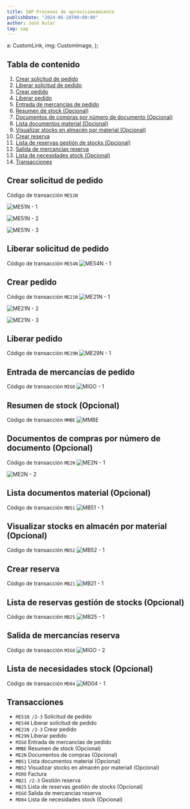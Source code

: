 ```yaml
---
title: SAP Procesos de aprovisionamiento
publishDate: "2024-06-28T00:00:00"
author: José Aular
tag: sap
---
```


  a: CustomLink,
  img: CustomImage,
};

## Tabla de contenido

1.  [Crear solicitud de pedido](/blog/sap-procesos-aprovisionamiento#crear-solicitud-de-pedido)
2.  [Liberar solicitud de pedido](/blog/sap-procesos-aprovisionamiento#liberar-solicitud-de-pedido)
3.  [Crear pedido](/blog/sap-procesos-aprovisionamiento#crear-pedido)
4.  [Liberar pedido](/blog/sap-procesos-aprovisionamiento#liberar-pedido)
5.  [Entrada de mercancías de pedido](/blog/sap-procesos-aprovisionamiento#entrada-de-mercancías-de-pedido)
6.  [Resumen de stock (Opcional)](/blog/sap-procesos-aprovisionamiento#resumen-de-stock-opcional)
7.  [Documentos de compras por número de documento (Opcional)](/blog/sap-procesos-aprovisionamiento#documentos-de-compras-por-número-de-documento-opcional)
8.  [Lista documentos material (Opcional)](/blog/sap-procesos-aprovisionamiento#lista-documentos-material-opcional)
9.  [Visualizar stocks en almacén por material (Opcional)](/blog/sap-procesos-aprovisionamiento#visualizar-stocks-en-almacén-por-material-opcional)
10. [Crear reserva](/blog/sap-procesos-aprovisionamiento#crear-reserva)
11. [Lista de reservas gestión de stocks (Opcional)](/blog/sap-procesos-aprovisionamiento#lista-de-reservas-gestión-de-stocks-opcional)
12. [Salida de mercancías reserva](/blog/sap-procesos-aprovisionamiento#salida-de-mercancías-reserva)
13. [Lista de necesidades stock (Opcional)](/blog/sap-procesos-aprovisionamiento#lista-de-necesidades-stock-opcional)
14. [Transacciones](/blog/sap-procesos-aprovisionamiento#transacciones)

## Crear solicitud de pedido

Código de transacción `ME51N`

![ME51N - 1](https://res.cloudinary.com/jaular/image/upload/v1719502815/blog/sap-procesos-aprovisionamiento/me51n-1_getmcd.png "ME51N - 1")

![ME51N - 2](https://res.cloudinary.com/jaular/image/upload/v1719502690/blog/sap-procesos-aprovisionamiento/me51n-2_zcmrm2.png "ME51N - 2")

![ME51N - 3](https://res.cloudinary.com/jaular/image/upload/v1719502824/blog/sap-procesos-aprovisionamiento/me51-3_r5ymfl.png "ME51N - 3")

## Liberar solicitud de pedido

Código de transacción `ME54N`
![ME54N - 1](https://res.cloudinary.com/jaular/image/upload/v1719503359/blog/sap-procesos-aprovisionamiento/me54n-1_oqzwex.png "ME54N - 1")

## Crear pedido

Código de transacción `ME21N`
![ME21N - 1](https://res.cloudinary.com/jaular/image/upload/v1719511372/blog/sap-procesos-aprovisionamiento/me21n-1_gabbu8.png "ME21N - 1")

![ME21N - 2](https://res.cloudinary.com/jaular/image/upload/v1719511372/blog/sap-procesos-aprovisionamiento/me21n-2_bur5yn.png "ME21N - 2")

![ME21N - 3](https://res.cloudinary.com/jaular/image/upload/v1719511373/blog/sap-procesos-aprovisionamiento/me21n-3_flv9yl.png "ME21N - 3")

## Liberar pedido

Código de transacción `ME29N`
![ME29N - 1](https://res.cloudinary.com/jaular/image/upload/v1719511730/blog/sap-procesos-aprovisionamiento/me29n-1_y8xmuq.png "ME29N - 1")

## Entrada de mercancías de pedido

Código de transacción `MIGO`
![MIGO - 1](https://res.cloudinary.com/jaular/image/upload/v1719513010/blog/sap-procesos-aprovisionamiento/migo-1_cv9gds.png "MIGO - 1")

## Resumen de stock (Opcional)

Código de transacción `MMBE`
![MMBE](https://res.cloudinary.com/jaular/image/upload/v1719514071/blog/sap-procesos-aprovisionamiento/mmbe_u2la2t.png "MMBE")

## Documentos de compras por número de documento (Opcional)

Código de transacción `ME2N`
![ME2N - 1](https://res.cloudinary.com/jaular/image/upload/v1719600661/blog/sap-procesos-aprovisionamiento/me2n-1_s9nsa4.png "ME2N - 1")

![ME2N - 2](https://res.cloudinary.com/jaular/image/upload/v1719600560/blog/sap-procesos-aprovisionamiento/me2n-2_vxpfnc.png "ME2N - 2")

## Lista documentos material (Opcional)

Código de transacción `MB51`
![MB51 - 1](https://res.cloudinary.com/jaular/image/upload/v1719600768/blog/sap-procesos-aprovisionamiento/mb51-1_sicyh0.png "MB51 - 1")

## Visualizar stocks en almacén por material (Opcional)

Código de transacción `MB52`
![MB52 - 1](https://res.cloudinary.com/jaular/image/upload/v1719600959/blog/sap-procesos-aprovisionamiento/mb52-1_ryylpj.png "MB52 - 1")

## Crear reserva

Código de transacción `MB21`
![MB21 - 1](https://res.cloudinary.com/jaular/image/upload/v1719601603/blog/sap-procesos-aprovisionamiento/mb21-1_ywsqru.png "MB21 - 1")

## Lista de reservas gestión de stocks (Opcional)

Código de transacción `MB25`
![MB25 - 1](https://res.cloudinary.com/jaular/image/upload/v1719601823/blog/sap-procesos-aprovisionamiento/mb25-1_xqbrdd.png "MB25 - 1")

## Salida de mercancías reserva

Código de transacción `MIGO`
![MIGO - 2](https://res.cloudinary.com/jaular/image/upload/v1719602161/blog/sap-procesos-aprovisionamiento/migo-2_p66anq.png "MIGO - 2")

## Lista de necesidades stock (Opcional)

Código de transacción `MD04`
![MD04 - 1](https://res.cloudinary.com/jaular/image/upload/v1720104070/blog/sap-procesos-aprovisionamiento/md04-1_h8pqch.png "MD04 - 1")

## Transacciones

- `ME51N /2-3` Solicitud de pedido
- `ME54N` Liberar solicitud de pedido
- `ME21N /2-3` Crear pedido
- `ME29N` Liberar pedido
- `MIGO` Entrada de mercancías de pedido
- `MMBE` Resumen de stock (Opcional)
- `ME2N` Documentos de compras (Opcional)
- `MB51` Lista documentos material (Opcional)
- `MB52` Visualizar stocks en almacén por materiall (Opcional)
- `MIRO` Factura
- `MB21 /2-3` Gestión reserva
- `MB25` Lista de reservas gestión de stocks (Opcional)
- `MIGO` Salida de mercancías reserva
- `MD04` Lista de necesidades stock (Opcional)
